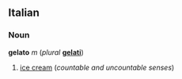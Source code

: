 ==Italian==
===Noun===
'''gelato''' ''m'' (''plural'' '''[[gelati]]''')

#[[ice cream]] (''countable and uncountable senses'')